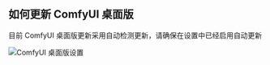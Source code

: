 ## 如何更新 ComfyUI 桌面版

目前 ComfyUI 桌面版更新采用自动检测更新，请确保在设置中已经启用自动更新

![ComfyUI 桌面版设置](/images/desktop/comfyui-desktop-update-setting.jpg)